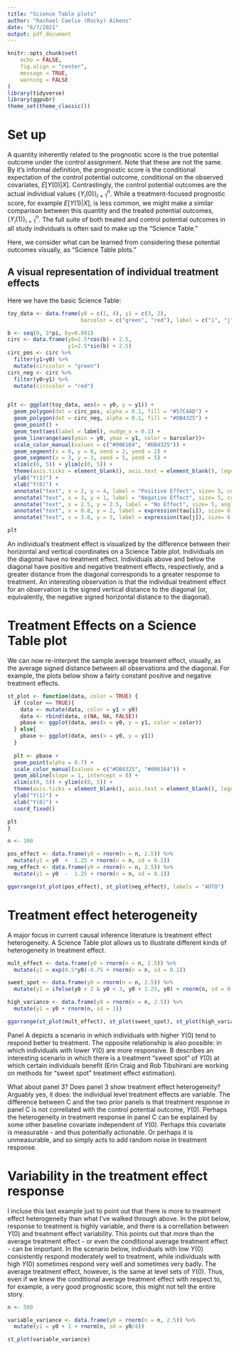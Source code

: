 ```yaml
---
title: "Science Table plots"
author: "Rachael Caelie (Rocky) Aikens"
date: "6/7/2021"
output: pdf_document
---
```


```r
knitr::opts_chunk$set(
	echo = FALSE,
	fig.align = "center",
	message = TRUE,
	warning = FALSE
)
library(tidyverse)
library(ggpubr)
theme_set(theme_classic())
```

# Set up

A quantity inherently related to the prognostic score is the true potential outcome under the control assignment.  Note that these are not the same.  By it's informal definition, the prognostic score is the conditional expectation of the control potential outcome, conditional on the observed covariates, $E[Y(0)|X]$. Contrastingly, the control potential outcomes are the actual individual values $\{Y_i(0)\}_{i = 1}^n$.  While a treatment-focused prognostic score, for example $E[Y(1)|X]$, is less common, we might make a similar comparison between this quantity and the treated potential outcomes, $\{Y_i(1)\}_{i = 1}^n$. The full suite of both treated and control potential outcomes in all study individuals is often said to make up the "Science Table." 

Here, we consider what can be learned from considering these potential outcomes visually, as "Science Table plots."

## A visual representation of individual treatment effects

Here we have the basic Science Table:

```r
toy_data <- data.frame(y0 = c(1, 4), y1 = c(3, 2),
                       barcolor = c("green", "red"), label = c("i", "j"))

b <- seq(0, 2*pi, by=0.001)
circ <- data.frame(y0=2.5*cos(b) + 2.5,
                   y1=2.5*sin(b) + 2.5)
circ_pos <- circ %>%
  filter(y1>y0) %>%
  mutate(circcolor = "green")
circ_neg <- circ %>%
  filter(y0>y1) %>%
  mutate(circcolor = "red")


plt <- ggplot(toy_data, aes(x = y0, y = y1)) + 
  geom_polygon(dat = circ_pos, alpha = 0.1, fill = "#57C4AD") +
  geom_polygon(dat = circ_neg, alpha = 0.1, fill = "#DB4325") +
  geom_point() +
  geom_text(aes(label = label), nudge_x = 0.1) +
  geom_linerange(aes(ymin = y0, ymax = y1, color = barcolor))+
  scale_color_manual(values = c("#006164", "#DB4325")) +
  geom_segment(x = 0, y = 0, xend = 2, yend = 2) +
  geom_segment(x = 3, y = 3, xend = 5, yend = 5) +
  xlim(c(0, 5)) + ylim(c(0, 5)) +
  theme(axis.ticks = element_blank(), axis.text = element_blank(), legend.position = "none") +
  ylab("Y(1)") +
  xlab("Y(0)") +
  annotate("text", x = 2, y = 4, label = "Positive Effect", size= 5, color = "#006164") +
  annotate("text", x = 3, y = 1, label = "Negative Effect", size= 5, color = "#DB4325") +
  annotate("text", x = 2.5, y = 2.5, label = "No Effect", size= 5, angle = 45) +
  annotate("text", x = 0.8, y = 2, label = expression(tau[i]), size= 6, parse = TRUE) +
  annotate("text", x = 3.8, y = 3, label = expression(tau[j]), size= 6, parse = TRUE)

plt
```

An individual’s treatment effect is visualized by the difference between their horizontal and vertical coordinates on a Science Table plot. Individuals on the diagonal have no treatment effect. Individuals above and below the diagonal have positive and negative treatment effects, respectively, and a greater distance from the diagonal corresponds to a greater response to treatment. An interesting observation is that the individual treatment effect for an observation is the signed vertical distance to the diagonal (or, equivalently, the negative signed horizontal distance to the diagonal).

# Treatment Effects on a Science Table plot

We can now re-interpret the sample average treament effect, visually, as the average signed distance between all observations and the diagonal.  For example, the plots below show a fairly constant positive and negative treatment effects.

```r
st_plot <- function(data, color = TRUE) {
  if (color == TRUE){
    data <- mutate(data, color = y1 > y0)
    data <- rbind(data, c(NA, NA, FALSE))
    pbase <- ggplot(data, aes(x = y0, y = y1, color = color))
  } else{
    pbase <- ggplot(data, aes(x = y0, y = y1))
  }
  
  plt <- pbase + 
  geom_point(alpha = 0.7) +
  scale_color_manual(values = c("#DB4325", "#006164")) +
  geom_abline(slope = 1, intercept = 0) +
  xlim(c(0, 5)) + ylim(c(0, 5)) +
  theme(axis.ticks = element_blank(), axis.text = element_blank(), legend.position = "none") +
  ylab("Y(1)") +
  xlab("Y(0)") +
  coord_fixed()

plt
}
```

```r
n <- 100
```


```r
pos_effect <- data.frame(y0 = rnorm(n = n, 2.5)) %>%
  mutate(y1 = y0  +  1.25 + rnorm(n = n, sd = 0.1))
neg_effect <- data.frame(y0 = rnorm(n = n, 2.5)) %>%
  mutate(y1 = y0  -  1.25 + rnorm(n = n, sd = 0.1))

ggarrange(st_plot(pos_effect), st_plot(neg_effect), labels = "AUTO")

```


# Treatment effect heterogeneity

A major focus in current causal inference literature is treatment effect heterogeneity. A Science Table plot allows us to illustrate different kinds of heterogeneity in treatment effect.

```r
mult_effect <- data.frame(y0 = rnorm(n = n, 2.5)) %>%
  mutate(y1 = exp(0.5*y0)-0.75 + rnorm(n = n, sd = 0.1))

sweet_spot <- data.frame(y0 = rnorm(n = n, 2.5)) %>%
  mutate(y1 = ifelse(y0 > 2 & y0 < 3, y0 + 1.25, y0) + rnorm(n, sd = 0.1))

high_variance <- data.frame(y0 = rnorm(n = n, 2.5)) %>%
  mutate(y1 = y0 + rnorm(n, sd = 1))

ggarrange(st_plot(mult_effect), st_plot(sweet_spot), st_plot(high_variance), ncol = 3, nrow = 1, labels = "AUTO")
```
Panel A depicts a scenario in which individuals with higher $Y(0)$ tend to respond better to treatment. The opposite relationship is also possible: in which individuals with lower $Y(0)$ are more responsive.  B describes an interesting scenario in which there is a treatment "sweet spot" of $Y(0)$ at which certain individuals benefit (Erin Craig and Rob Tibshirani are working on methods for "sweet spot" treatment effect estimation).

What about panel 3?  Does panel 3 show treatment effect heterogeneity?  Arguably yes, it does: the individual level treatment effects are variable.  The difference between C and the two prior panels is that treatment response in panel C is not correllated with the control potential outcome, $Y(0)$.  Perhaps the heterogeneity in treatment response in panel C can be explained by some other baseline covariate independent of $Y(0)$. Perhaps this covariate is measurable - and thus potentially actionable.  Or perhaps it is unmeasurable, and so simply acts to add random noise in treatment response.

# Variability in the treatment effect response

I incluse this last example just to point out that there is more to treatment effect heterogeneity than what I've walked through above.  In the plot below, response to treatment is highly variable, and there is a correllation between $Y(0)$ and treatment effect variability.  This points out that more than the average treatment effect - or even the conditional average treatment effect - can be important.  In the scenario below, individuals with low $Y(0)$ consistently respond moderately well to treatment, while individuals with high $Y(0)$ sometimes respond very well and sometimes very badly.  The average treatment effect, however, is the same at level sets of $Y(0)$.  Thus, even if we knew the conditional average treatment effect with respect to, for example, a very good prognostic score, this might not tell the entire story.

```r
n <- 500

variable_variance <- data.frame(y0 = rnorm(n = n, 2.5)) %>%
  mutate(y1 = y0 + 1 + rnorm(n, sd = y0/4))

st_plot(variable_variance)
```







